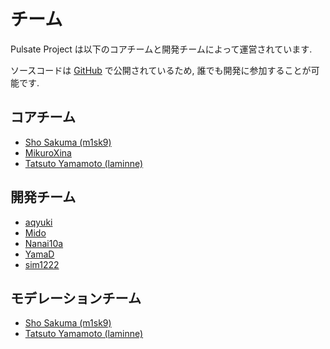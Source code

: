 # チーム

Pulsate Project は以下のコアチームと開発チームによって運営されています.

ソースコードは [GitHub](https://github.com/pulsate-dev/pulsate) で公開されているため, 誰でも開発に参加することが可能です.

## コアチーム

- [Sho Sakuma (m1sk9)](https://github.com/m1sk9)
- [MikuroXina](https://github.com/MikuroXina)
- [Tatsuto Yamamoto (laminne)](https://github.com/laminne)

## 開発チーム

- [aqyuki](https://github.com/aqyuki)
- [Mido](https://github.com/instructr13)
- [Nanai10a](https://github.com/Nanai10a)
- [YamaD](https://github.com/yamader)
- [sim1222](https://github.com/sim1222)

## モデレーションチーム

- [Sho Sakuma (m1sk9)](https://github.com/m1sk9)
- [Tatsuto Yamamoto (laminne)](https://github.com/laminne)
